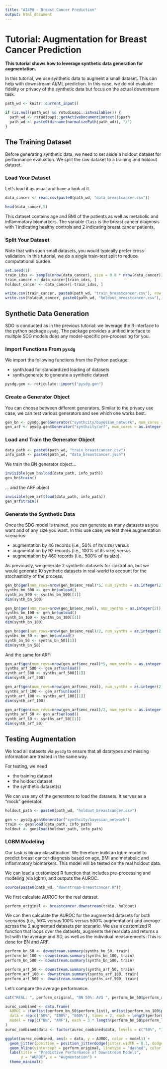 ---
title: "AI4PH - Breast Cancer Prediction"
output: html_document
---

# Tutorial: Augmentation for Breast Cancer Prediction

**This tutorial shows how to leverage synthetic data generation for augmentation.** 

In this tutorial, we use synthetic data to augment a small dataset. This can help with downstream AI/ML prediction. In this case, we do not evaluate fidelity or privacy of the synthetic data but focus on the actual downstream task.

```{r}
path_wd <- knitr::current_input()

if (is.null(path_wd) && rstudioapi::isAvailable()) {
  path_wd <- rstudioapi::getActiveDocumentContext()$path
  path_wd <- paste0(dirname(normalizePath(path_wd)), "/")
}
```

## The Training Dataset
Before generating synthetic data, we need to set aside a holdout dataset for performance evaluation. We split the raw dataset to a training and holdout dataset.

### Load Your Dataset
Let's load it as usual and have a look at it. 

```{r}
data_cancer <- read.csv(paste0(path_wd, "data_breastcancer.csv"))
```

```{r}
head(data_cancer,5)
```

This dataset contains age and BMI of the patients as well as metabolic and inflammatory biomarkers. The variable `Class` is the breast cancer diagnosis with 1 indicating healthy controls and 2 indicating breast cancer patients.

### Split Your Dataset
Note that with such small datasets, you would typically prefer cross-validation. In this tutorial, we do a single train-test split to reduce computational burden.
```{r}
set.seed(1)
train_idxs <- sample(nrow(data_cancer), size = 0.8 * nrow(data_cancer))
train_cancer <- data_cancer[train_idxs, ]
holdout_cancer <- data_cancer[-train_idxs, ]
```

```{r}
write.csv(train_cancer, paste0(path_wd, "train_breastcancer.csv"), row.names = F)
write.csv(holdout_cancer, paste0(path_wd, "holdout_breastcancer.csv"), row.names = F)
```

## Synthetic Data Generation
SDG is conducted as in the previous tutorial: we leverage the R interface to the python package `pysdg`. The package provides a unified interface to multiple SDG models does any model-specific pre-processing for you. 

### Import Functions From `pysdg`
We import the following functions from the Python package: 

* synth.load for standardized loading of datasets
* synth.generate to generate a synthetic dataset

```{r message=FALSE, warning=FALSE}
pysdg.gen <- reticulate::import("pysdg.gen")
```

### Create a Generator Object
You can choose between different generators. Similar to the privacy use case, we can test various generators and see which one works best.

```{r}
gen_bn <- pysdg.gen$Generator("synthcity/bayesian_network", num_cores = as.integer(4))
gen_arf <- pysdg.gen$Generator("synthcity/arf", num_cores = as.integer(4))
```

### Load and Train the Generator Object 
```{r}
data_path <- paste0(path_wd, "train_breastcancer.csv")
info_path <- paste0(path_wd, "data_breastcancer.json")
```

We train the BN generator object...
```{r message=FALSE, warning=FALSE}
invisible(gen_bn$load(data_path, info_path))
gen_bn$train()
```

... and the ARF object
```{r message=FALSE, warning=FALSE}
invisible(gen_arf$load(data_path, info_path))
gen_arf$train()
```
### Generate the Synthetic Data
Once the SDG model is trained, you can generate as many datasets as you want and of any size you want. In this use case, we test three augmentation scenarios: 

* augmentation by 46 records (i.e., 50% of its size) versus 
* augmentation by 92 records (i.e., 100% of its size) versus
* augmentation by 460 records (i.e., 500% of its size).

As previously, we generate 2 synthetic datasets for illustration, but we would generate 10 synthetic datasets in real-world to account for the stochasticity of the process.

```{r message=FALSE, warning=FALSE}
gen_bn$gen(num_rows=nrow(gen_bn$enc_real)*5, num_synths = as.integer(2))
synths_bn_500 <- gen_bn$unload()
synth_bn_500 <- synths_bn_500[[1]]
dim(synth_bn_500)
```

```{r message=FALSE, warning=FALSE}
gen_bn$gen(num_rows=nrow(gen_bn$enc_real), num_synths = as.integer(2))
synths_bn_100 <- gen_bn$unload()
synth_bn_100 <- synths_bn_100[[1]]
dim(synth_bn_100)
```

```{r message=FALSE, warning=FALSE}
gen_bn$gen(num_rows=nrow(gen_bn$enc_real)/2, num_synths = as.integer(2))
synths_bn_50 <- gen_bn$unload()
synth_bn_50 <- synths_bn_50[[1]]
dim(synth_bn_50)
```

And the same for ARF: 
```{r message=FALSE, warning=FALSE}
gen_arf$gen(num_rows=nrow(gen_arf$enc_real)*5, num_synths = as.integer(2))
synths_arf_500 <- gen_arf$unload()
synth_arf_500 <- synths_arf_500[[1]]
dim(synth_arf_500)
```

```{r message=FALSE, warning=FALSE}
gen_arf$gen(num_rows=nrow(gen_arf$enc_real), num_synths = as.integer(2))
synths_arf_100 <- gen_arf$unload()
synth_arf_100 <- synths_arf_100[[1]]
dim(synth_arf_100)
```

```{r message=FALSE, warning=FALSE}
gen_arf$gen(num_rows=nrow(gen_arf$enc_real)/2, num_synths = as.integer(2))
synths_arf_50 <- gen_arf$unload()
synth_arf_50 <- synths_arf_50[[1]]
dim(synth_arf_50)
```

## Testing Augmentation
We load all datasets via `pysdg` to ensure that all datatypes and missing information are treated in the same way. 

For testing, we need

* the training dataset
* the holdout dataset
* the synthetic dataset(s)

We can use any of the generators to load the datasets. It serves as a "mock" generator.
```{r}
holdout_path <- paste0(path_wd, "holdout_breastcancer.csv")
```

```{r message=FALSE, warning=FALSE}
gen <- pysdg.gen$Generator("synthcity/bayesian_network")
train <- gen$load(data_path, info_path)
holdout <- gen$load(holdout_path, info_path)
```

### LGBM Modeling
Our task is binary classification. We therefore build an lgbm model to predict breast cancer diagnosis based on age, BMI and metabolic and inflammatory biomarkers. This model will be tested on the real holdout data.

We can load a customized R function that includes pre-processing and modeling (via lgbm), and outputs the AUROC.    
```{r}
source(paste0(path_wd, "downstream-breastcancer.R"))
```

We first calculate AUROC for the real dataset. 
```{r message=FALSE, warning=FALSE}
perform_original <- breastcancer.downstream(train, holdout)
```

We can then calculate the AUROC for the augmented datasets for both scenarios (i.e., 50% versus 100% versus 500% augmentation) and average across the 2 augmented datasets per scenario. We use a customized R function that loops over the datasets, augments the real data and returns a list with the average and SD, as well as the individual measurements. This is done for BN and ARF.

```{r message=FALSE, warning=FALSE}
perform_bn_50 <- downstream.summary(synths_bn_50, train)
perform_bn_100 <- downstream.summary(synths_bn_100, train)
perform_bn_500 <- downstream.summary(synths_bn_500, train)
```

```{r message=FALSE, warning=FALSE}
perform_arf_50 <- downstream.summary(synths_arf_50, train)
perform_arf_100 <- downstream.summary(synths_arf_100, train)
perform_arf_500 <- downstream.summary(synths_arf_500, train)
```

Let's compare the average performance.
```{r}
cat("REAL: ", perform_original, "BN 50%: AVG ", perform_bn_50$perform_avg, " SD ", perform_bn_50$perform_sd, "\n", "BN 100%: AVG ", perform_bn_100$perform_avg, " SD ", perform_bn_100$perform_sd, "\n", "BN 500%: AVG ", perform_bn_500$perform_avg, " SD ", perform_bn_500$perform_sd, "\n", "ARF 50%: AVG ", perform_arf_50$perform_avg, " SD ", perform_arf_50$perform_sd, "\n", "ARF 100%: AVG ", perform_arf_100$perform_avg, " SD ", perform_arf_100$perform_sd, "\n", "ARF 500%: AVG ", perform_arf_500$perform_avg, " SD ", perform_arf_500$perform_sd)
```

```{r}
auroc_combined <- data.frame(
  AUROC = c(unlist(perform_bn_50$perform_list), unlist(perform_bn_100$perform_list), unlist(perform_bn_500$perform_list), unlist(perform_arf_50$perform_list), unlist(perform_arf_100$perform_list), unlist(perform_arf_500$perform_list)),
  data = rep(c("50%", "100%", "500%"), times = 2, each = length(perform_bn_50$perform_list)),
  model = rep(c("BN", "ARF"), each = 3 * length(perform_bn_50$perform_list))
)
auroc_combined$data <- factor(auroc_combined$data, levels = c("50%", "100%", "500%"))

ggplot(auroc_combined, aes(x = data, y = AUROC, color = model)) +
  geom_jitter(position = position_jitterdodge(jitter.width = 0.1, dodge.width = 0.6), size = 3, alpha = 0.7) +
  geom_hline(yintercept = perform_original, linetype = "dashed", color = "black") +
  labs(title = "Predictive Performance of Downstream Models",
       y = "AUROC", x = "Augmentation") +
  theme_minimal()
```